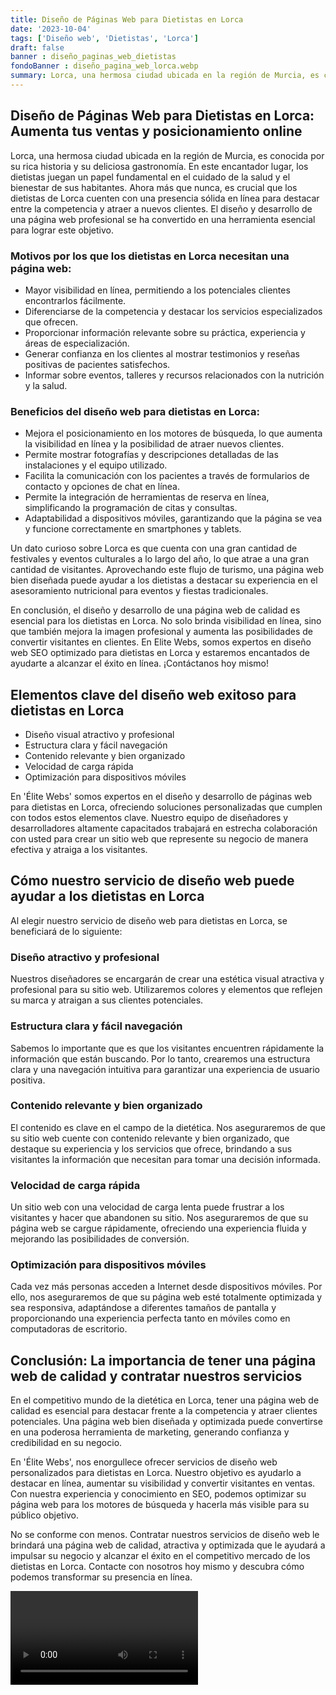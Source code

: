 ```yaml
---
title: Diseño de Páginas Web para Dietistas en Lorca
date: '2023-10-04'
tags: ['Diseño web', 'Dietistas', 'Lorca']
draft: false
banner : diseño_paginas_web_dietistas
fondoBanner : diseño_pagina_web_lorca.webp
summary: Lorca, una hermosa ciudad ubicada en la región de Murcia, es conocida por su rica historia y su deliciosa gastronomía. En este encantador lugar, los dietistas juegan un papel fundamental en el cuidado de la salud y el bienestar de sus habitantes. Ahora más que nunca, es crucial que los dietistas de Lorca cuenten con una presencia sólida en línea para destacar entre la competencia y atraer a nuevos clientes. El diseño y desarrollo de una página web profesional se ha convertido en una herramienta esencial para lograr este objetivo.
---
```


## Diseño de Páginas Web para Dietistas en Lorca: Aumenta tus ventas y posicionamiento online

Lorca, una hermosa ciudad ubicada en la región de Murcia, es conocida por su rica historia y su deliciosa gastronomía. En este encantador lugar, los dietistas juegan un papel fundamental en el cuidado de la salud y el bienestar de sus habitantes. Ahora más que nunca, es crucial que los dietistas de Lorca cuenten con una presencia sólida en línea para destacar entre la competencia y atraer a nuevos clientes. El diseño y desarrollo de una página web profesional se ha convertido en una herramienta esencial para lograr este objetivo.

### Motivos por los que los dietistas en Lorca necesitan una página web:

- Mayor visibilidad en línea, permitiendo a los potenciales clientes encontrarlos fácilmente.
- Diferenciarse de la competencia y destacar los servicios especializados que ofrecen.
- Proporcionar información relevante sobre su práctica, experiencia y áreas de especialización.
- Generar confianza en los clientes al mostrar testimonios y reseñas positivas de pacientes satisfechos.
- Informar sobre eventos, talleres y recursos relacionados con la nutrición y la salud.

### Beneficios del diseño web para dietistas en Lorca:

- Mejora el posicionamiento en los motores de búsqueda, lo que aumenta la visibilidad en línea y la posibilidad de atraer nuevos clientes.
- Permite mostrar fotografías y descripciones detalladas de las instalaciones y el equipo utilizado.
- Facilita la comunicación con los pacientes a través de formularios de contacto y opciones de chat en línea.
- Permite la integración de herramientas de reserva en línea, simplificando la programación de citas y consultas.
- Adaptabilidad a dispositivos móviles, garantizando que la página se vea y funcione correctamente en smartphones y tablets.

Un dato curioso sobre Lorca es que cuenta con una gran cantidad de festivales y eventos culturales a lo largo del año, lo que atrae a una gran cantidad de visitantes. Aprovechando este flujo de turismo, una página web bien diseñada puede ayudar a los dietistas a destacar su experiencia en el asesoramiento nutricional para eventos y fiestas tradicionales.

En conclusión, el diseño y desarrollo de una página web de calidad es esencial para los dietistas en Lorca. No solo brinda visibilidad en línea, sino que también mejora la imagen profesional y aumenta las posibilidades de convertir visitantes en clientes. En Elite Webs, somos expertos en diseño web SEO optimizado para dietistas en Lorca y estaremos encantados de ayudarte a alcanzar el éxito en línea. ¡Contáctanos hoy mismo!

<GifSeo />

<Cta />

## Elementos clave del diseño web exitoso para dietistas en Lorca

- Diseño visual atractivo y profesional
- Estructura clara y fácil navegación
- Contenido relevante y bien organizado
- Velocidad de carga rápida
- Optimización para dispositivos móviles

En 'Élite Webs' somos expertos en el diseño y desarrollo de páginas web para dietistas en Lorca, ofreciendo soluciones personalizadas que cumplen con todos estos elementos clave. Nuestro equipo de diseñadores y desarrolladores altamente capacitados trabajará en estrecha colaboración con usted para crear un sitio web que represente su negocio de manera efectiva y atraiga a los visitantes.

## Cómo nuestro servicio de diseño web puede ayudar a los dietistas en Lorca

Al elegir nuestro servicio de diseño web para dietistas en Lorca, se beneficiará de lo siguiente:

### Diseño atractivo y profesional

Nuestros diseñadores se encargarán de crear una estética visual atractiva y profesional para su sitio web. Utilizaremos colores y elementos que reflejen su marca y atraigan a sus clientes potenciales.

### Estructura clara y fácil navegación

Sabemos lo importante que es que los visitantes encuentren rápidamente la información que están buscando. Por lo tanto, crearemos una estructura clara y una navegación intuitiva para garantizar una experiencia de usuario positiva.

### Contenido relevante y bien organizado

El contenido es clave en el campo de la dietética. Nos aseguraremos de que su sitio web cuente con contenido relevante y bien organizado, que destaque su experiencia y los servicios que ofrece, brindando a sus visitantes la información que necesitan para tomar una decisión informada.

### Velocidad de carga rápida

Un sitio web con una velocidad de carga lenta puede frustrar a los visitantes y hacer que abandonen su sitio. Nos aseguraremos de que su página web se cargue rápidamente, ofreciendo una experiencia fluida y mejorando las posibilidades de conversión.

### Optimización para dispositivos móviles

Cada vez más personas acceden a Internet desde dispositivos móviles. Por ello, nos aseguraremos de que su página web esté totalmente optimizada y sea responsiva, adaptándose a diferentes tamaños de pantalla y proporcionando una experiencia perfecta tanto en móviles como en computadoras de escritorio.

## Conclusión: La importancia de tener una página web de calidad y contratar nuestros servicios

En el competitivo mundo de la dietética en Lorca, tener una página web de calidad es esencial para destacar frente a la competencia y atraer clientes potenciales. Una página web bien diseñada y optimizada puede convertirse en una poderosa herramienta de marketing, generando confianza y credibilidad en su negocio.

En 'Élite Webs', nos enorgullece ofrecer servicios de diseño web personalizados para dietistas en Lorca. Nuestro objetivo es ayudarlo a destacar en línea, aumentar su visibilidad y convertir visitantes en ventas. Con nuestra experiencia y conocimiento en SEO, podemos optimizar su página web para los motores de búsqueda y hacerla más visible para su público objetivo.

No se conforme con menos. Contratar nuestros servicios de diseño web le brindará una página web de calidad, atractiva y optimizada que le ayudará a impulsar su negocio y alcanzar el éxito en el competitivo mercado de los dietistas en Lorca. Contacte con nosotros hoy mismo y descubra cómo podemos transformar su presencia en línea.

<Video />

<CtaBot job='Dietistas' city='Lorca'/>

<Gmaps query='Lorca+españa+maps' />